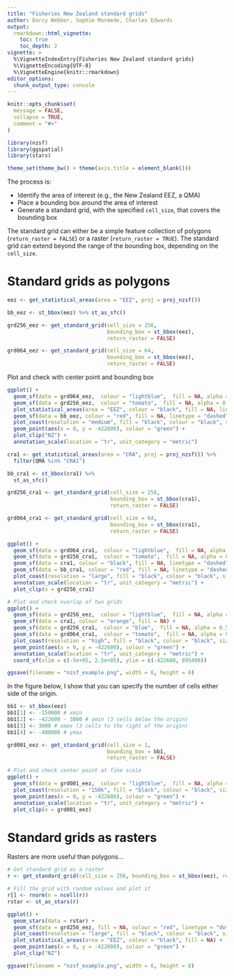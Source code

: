 ```yaml
---
title: "Fisheries New Zealand standard grids"
author: Darcy Webber, Sophie Mormede, Charles Edwards
output: 
  rmarkdown::html_vignette:
    toc: true
    toc_depth: 2
vignette: >
  %\VignetteIndexEntry{Fisheries New Zealand standard grids}
  %\VignetteEncoding{UTF-8}
  %\VignetteEngine{knitr::rmarkdown}
editor_options: 
  chunk_output_type: console
---
```


```r
knitr::opts_chunk$set(
  message = FALSE,
  collapse = TRUE,
  comment = "#>"
)
```

```r
library(nzsf)
library(ggspatial)
library(stars)

theme_set(theme_bw() + theme(axis.title = element_blank()))
```

The process is:

 - Identify the area of interest (e.g., the New Zealand EEZ, a QMA)
 - Place a bounding box around the area of interest
 - Generate a standard grid,  with the specified `cell_size`, that covers the bounding box
 
The standard grid can either be a simple feature collection of polygons (`return_raster = FALSE`) or a raster (`return_raster = TRUE`). The standard grid can extend beyond the range of the bounding box, depending on the `cell_size`.

# Standard grids as polygons

```r
eez <- get_statistical_areas(area = "EEZ", proj = proj_nzsf())

bb_eez <- st_bbox(eez) %>% st_as_sfc()

grd256_eez <- get_standard_grid(cell_size = 256, 
                                bounding_box = st_bbox(eez), 
                                return_raster = FALSE)

grd064_eez <- get_standard_grid(cell_size = 64, 
                                bounding_box = st_bbox(eez), 
                                return_raster = FALSE)
```

Plot and check with center point and bounding box

```r
ggplot() +
  geom_sf(data = grd064_eez,  colour = "lightblue",  fill = NA, alpha = 0.15) +
  geom_sf(data = grd256_eez,  colour = "tomato",  fill = NA, alpha = 0.5) +
  plot_statistical_areas(area = "EEZ", colour = "black", fill = NA, linetype = "dashed") +
  geom_sf(data = bb_eez, colour = "red", fill = NA, linetype = "dashed") +
  plot_coast(resolution = "medium", fill = "black", colour = "black", size = 0.3) +
  geom_point(aes(x = 0, y = -422600), colour = "green") + 
  plot_clip("NZ") +
  annotation_scale(location = "tr", unit_category = "metric")
```

```r
cra1 <- get_statistical_areas(area = "CRA", proj = proj_nzsf()) %>% 
  filter(QMA %in% "CRA1")

bb_cra1 <- st_bbox(cra1) %>% 
  st_as_sfc()

grd256_cra1 <- get_standard_grid(cell_size = 256, 
                                 bounding_box = st_bbox(cra1), 
                                 return_raster = FALSE)

grd064_cra1 <- get_standard_grid(cell_size = 64, 
                                 bounding_box = st_bbox(cra1), 
                                 return_raster = FALSE)

ggplot() +
  geom_sf(data = grd064_cra1,  colour = "lightblue",  fill = NA, alpha = 0.5) +
  geom_sf(data = grd256_cra1,  colour = "tomato",  fill = NA, alpha = 0.5) +
  geom_sf(data = cra1, colour = "black", fill = NA, linetype = "dashed") +
  geom_sf(data = bb_cra1, colour = "red", fill = NA, linetype = "dashed") +
  plot_coast(resolution = "large", fill = "black", colour = "black", size = 0.3) +
  annotation_scale(location = "tr", unit_category = "metric") +
  plot_clip(x = grd256_cra1)
```

```r
# Plot and check overlap of two grids
ggplot() +
  geom_sf(data = grd256_eez,  colour = "lightblue",  fill = NA, alpha = 0.5) +
  geom_sf(data = cra1, colour = "orange", fill = NA) +
  geom_sf(data = grd256_cra1,  colour = "blue",  fill = NA, alpha = 0.5, linetype = "dashed") +
  geom_sf(data = grd064_cra1,  colour = "tomato",  fill = NA, alpha = 0.5, linetype = "dashed") +
  plot_coast(resolution = "high", fill = "black", colour = "black", size = 0.3) +
  geom_point(aes(x = 0, y = -422600), colour = "green") +
  annotation_scale(location = "tr", unit_category = "metric") +
  coord_sf(xlim = c(-5e+05, 2.5e+05), ylim = c(-422600, 895400))

ggsave(filename = "nzsf_example.png", width = 6, height = 8)
```

In the figure below, I show that you can specify the number of cells either side of the origin.

```r
bb1 <- st_bbox(eez)
bb1[1] <- -150000 # xmin
bb1[2] <- -422600 - 3000 # ymin (3 cells below the origin)
bb1[3] <- 3000 # xmax (3 cells to the right of the origin)
bb1[4] <- -400000 # ymax

grd001_eez <- get_standard_grid(cell_size = 1, 
                                bounding_box = bb1, 
                                return_raster = FALSE)

# Plot and check center point at fine scale
ggplot() +
  geom_sf(data = grd001_eez,  colour = "lightblue",  fill = NA, alpha = 0.15) +
  plot_coast(resolution = "150k", fill = "black", colour = "black", size = 0.3) +
  geom_point(aes(x = 0, y = -422600), colour = "green") + 
  annotation_scale(location = "tr", unit_category = "metric") +
  plot_clip(x = grd001_eez)
```

# Standard grids as rasters

Rasters are more useful than polygons...

```r
# Get standard grid as a raster
r <- get_standard_grid(cell_size = 256, bounding_box = st_bbox(eez), return_raster = TRUE)

# Fill the grid with random values and plot it
r[] <- rnorm(n = ncell(r))
rstar <- st_as_stars(r)

ggplot() +
  geom_stars(data = rstar) +
  geom_sf(data = grd256_eez, fill = NA, colour = "red", linetype = "dotted") +
  plot_coast(resolution = "large", fill = "black", colour = "black", size = 0.3) +
  plot_statistical_areas(area = "EEZ", colour = "black", fill = NA) +
  geom_point(aes(x = 0, y = -422600), colour = "green") +
  plot_clip("NZ")

ggsave(filename = "nzsf_example.png", width = 6, height = 8)
```
